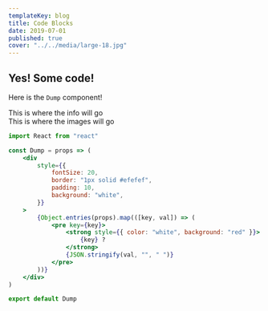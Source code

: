 ---
templateKey: blog
title: Code Blocks
date: 2019-07-01
published: true
cover: "../../media/large-18.jpg"
---

## Yes! Some code!

Here is the `Dump` component!

<div className="flex">
    <div className="lg:w-1/3">This is where the info will go</div>
    <div className="lg:w-2/3">This is where the images will go</div>
</div>

```jsx
import React from "react"

const Dump = props => (
    <div
        style={{
            fontSize: 20,
            border: "1px solid #efefef",
            padding: 10,
            background: "white",
        }}
    >
        {Object.entries(props).map(([key, val]) => (
            <pre key={key}>
                <strong style={{ color: "white", background: "red" }}>
                    {key} ?
                </strong>
                {JSON.stringify(val, "", " ")}
            </pre>
        ))}
    </div>
)

export default Dump
```
